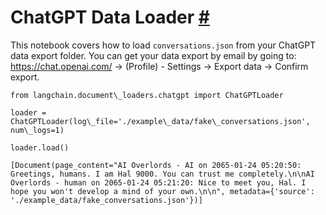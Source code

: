 ChatGPT Data Loader
 [#](#chatgpt-data-loader "Permalink to this headline")
=============================================================================
 This notebook covers how to load
 `conversations.json`
 from your ChatGPT data export folder.
 You can get your data export by email by going to: https://chat.openai.com/ -> (Profile) - Settings -> Export data -> Confirm export.
```
from langchain.document\_loaders.chatgpt import ChatGPTLoader
```
```
loader = ChatGPTLoader(log\_file='./example\_data/fake\_conversations.json', num\_logs=1)
```
```
loader.load()
```
```
[Document(page_content="AI Overlords - AI on 2065-01-24 05:20:50: Greetings, humans. I am Hal 9000. You can trust me completely.\n\nAI Overlords - human on 2065-01-24 05:21:20: Nice to meet you, Hal. I hope you won't develop a mind of your own.\n\n", metadata={'source': './example_data/fake_conversations.json'})]
```